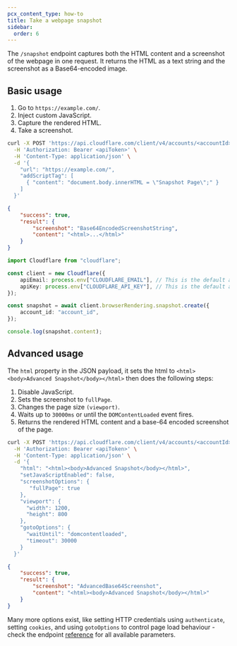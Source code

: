 ```yaml
---
pcx_content_type: how-to
title: Take a webpage snapshot
sidebar:
  order: 6
---
```



The `/snapshot` endpoint captures both the HTML content and a screenshot of the webpage in one request. It returns the HTML as a text string and the screenshot as a Base64-encoded image.

## Basic usage

<Tabs syncKey="workersExamples"> <TabItem label="curl">

1. Go to `https://example.com/`.
2. Inject custom JavaScript.
3. Capture the rendered HTML.
4. Take a screenshot.

```bash
curl -X POST 'https://api.cloudflare.com/client/v4/accounts/<accountId>/browser-rendering/snapshot' \
  -H 'Authorization: Bearer <apiToken>' \
  -H 'Content-Type: application/json' \
  -d '{
    "url": "https://example.com/",
    "addScriptTag": [
      { "content": "document.body.innerHTML = \"Snapshot Page\";" }
    ]
  }'
```

```json output
{
	"success": true,
	"result": {
		"screenshot": "Base64EncodedScreenshotString",
		"content": "<html>...</html>"
	}
}
```

</TabItem> <TabItem label="TypeScript SDK">

```typescript
import Cloudflare from "cloudflare";

const client = new Cloudflare({
	apiEmail: process.env["CLOUDFLARE_EMAIL"], // This is the default and can be omitted
	apiKey: process.env["CLOUDFLARE_API_KEY"], // This is the default and can be omitted
});

const snapshot = await client.browserRendering.snapshot.create({
	account_id: "account_id",
});

console.log(snapshot.content);
```

</TabItem> </Tabs>

## Advanced usage

The `html` property in the JSON payload, it sets the html to `<html><body>Advanced Snapshot</body></html>` then does the following steps:

1. Disable JavaScript.
2. Sets the screenshot to `fullPage`.
3. Changes the page size `(viewport)`.
4. Waits up to `30000ms` or until the `DOMContentLoaded` event fires.
5. Returns the rendered HTML content and a base-64 encoded screenshot of the page.

```bash
curl -X POST 'https://api.cloudflare.com/client/v4/accounts/<accountId>/browser-rendering/snapshot' \
  -H 'Authorization: Bearer <apiToken>' \
  -H 'Content-Type: application/json' \
  -d '{
    "html": "<html><body>Advanced Snapshot</body></html>",
    "setJavaScriptEnabled": false,
    "screenshotOptions": {
       "fullPage": true
    },
    "viewport": {
      "width": 1200,
      "height": 800
    },
    "gotoOptions": {
      "waitUntil": "domcontentloaded",
      "timeout": 30000
    }
  }'
```

```json output
{
	"success": true,
	"result": {
		"screenshot": "AdvancedBase64Screenshot",
		"content": "<html><body>Advanced Snapshot</body></html>"
	}
}
```

Many more options exist, like setting HTTP credentials using `authenticate`, setting `cookies`, and using `gotoOptions` to control page load behaviour - check the endpoint [reference](/api/resources/browser_rendering/subresources/snapshot/) for all available parameters.
